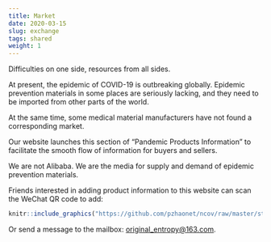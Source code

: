 ```yaml
---
title: Market
date: 2020-03-15
slug: exchange
tags: shared
weight: 1
---
```


Difficulties on one side, resources from all sides.

At present, the epidemic of COVID-19 is outbreaking globally. Epidemic prevention materials in some places are seriously lacking, and they need to be imported from other parts of the world.

At the same time, some medical material manufacturers have not found a corresponding market.

Our website launches this section of "Pandemic Products Information" to facilitate the smooth flow of information for buyers and sellers.

We are not Alibaba. We are the media for supply and demand of epidemic prevention materials.

Friends interested in adding product information to this website can scan the WeChat QR code to add:

```r
knitr::include_graphics("https://github.com/pzhaonet/ncov/raw/master/static/shared/oe_wechat.png")
```


Or send a message to the mailbox: <original_entropy@163.com>.
